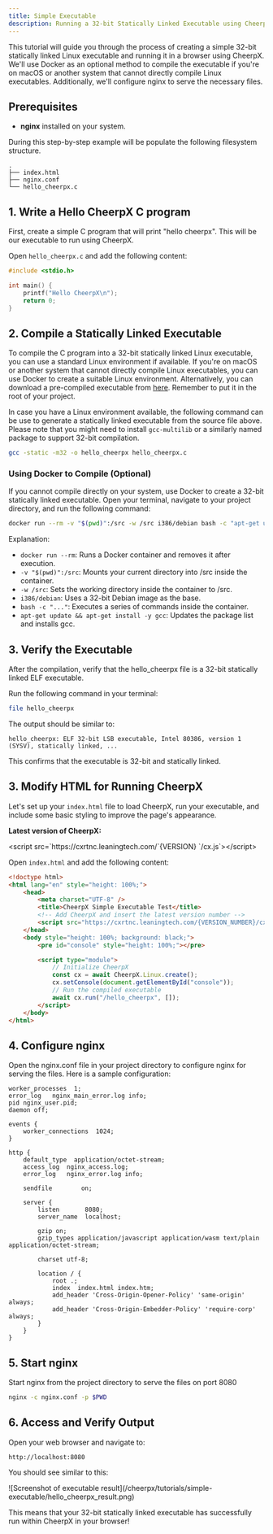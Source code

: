 ```yaml
---
title: Simple Executable
description: Running a 32-bit Statically Linked Executable using CheerpX
---
```



This tutorial will guide you through the process of creating a simple 32-bit statically linked Linux executable and running it in a browser using CheerpX. We'll use Docker as an optional method to compile the executable if you're on macOS or another system that cannot directly compile Linux executables. Additionally, we'll configure nginx to serve the necessary files.

## Prerequisites

- **nginx** installed on your system.

During this step-by-step example will be populate the following filesystem structure.

```
.
├── index.html
├── nginx.conf
└── hello_cheerpx.c
```

## 1. Write a Hello CheerpX C program

First, create a simple C program that will print "hello cheerpx". This will be our executable to run using CheerpX.

Open `hello_cheerpx.c` and add the following content:

```c title="hello_cheerpx.c"
#include <stdio.h>

int main() {
    printf("Hello CheerpX\n");
    return 0;
}
```

## 2. Compile a Statically Linked Executable

To compile the C program into a 32-bit statically linked Linux executable, you can use a standard Linux environment if available. If you're on macOS or another system that cannot directly compile Linux executables, you can use Docker to create a suitable Linux environment. Alternatively, you can download a pre-compiled executable from [here](/cheerpx/tutorials/simple-executable/hello_cheerpx). Remember to put it in the root of your project.

In case you have a Linux environment available, the following command can be use to generate a statically linked executable from the source file above. Please note that you might need to install `gcc-multilib` or a similarly named package to support 32-bit compilation.

```sh
gcc -static -m32 -o hello_cheerpx hello_cheerpx.c
```

### Using Docker to Compile (Optional)

If you cannot compile directly on your system, use Docker to create a 32-bit statically linked executable. Open your terminal, navigate to your project directory, and run the following command:

```sh
docker run --rm -v "$(pwd)":/src -w /src i386/debian bash -c "apt-get update && apt-get install -y gcc && gcc -static -m32 -o hello_cheerpx hello_cheerpx.c"
```

Explanation:

- `docker run --rm`: Runs a Docker container and removes it after execution.
- `-v "$(pwd)":/src`: Mounts your current directory into /src inside the container.
- `-w /src`: Sets the working directory inside the container to /src.
- `i386/debian`: Uses a 32-bit Debian image as the base.
- `bash -c "..."`: Executes a series of commands inside the container.
- `apt-get update && apt-get install -y gcc`: Updates the package list and installs gcc.

## 3. Verify the Executable

After the compilation, verify that the hello_cheerpx file is a 32-bit statically linked ELF executable.

Run the following command in your terminal:

```sh
file hello_cheerpx
```

The output should be similar to:

```
hello_cheerpx: ELF 32-bit LSB executable, Intel 80386, version 1 (SYSV), statically linked, ...
```

This confirms that the executable is 32-bit and statically linked.

## 3. Modify HTML for Running CheerpX

Let's set up your `index.html` file to load CheerpX, run your executable, and include some basic styling to improve the page's appearance.

**Latest version of CheerpX:**

<div style={{ color: "#ff6347" }}>
	&lt;script src=`https://cxrtnc.leaningtech.com/`{VERSION}
	`/cx.js`&gt;&lt;/script&gt;
</div>

Open `index.html` and add the following content:

```html title="index.html"
<!doctype html>
<html lang="en" style="height: 100%;">
	<head>
		<meta charset="UTF-8" />
		<title>CheerpX Simple Executable Test</title>
		<!-- Add CheerpX and insert the latest version number -->
		<script src="https://cxrtnc.leaningtech.com/{VERSION_NUMBER}/cx.esm.js"></script>
	</head>
	<body style="height: 100%; background: black;">
		<pre id="console" style="height: 100%;"></pre>

		<script type="module">
			// Initialize CheerpX
			const cx = await CheerpX.Linux.create();
			cx.setConsole(document.getElementById("console"));
			// Run the compiled executable
			await cx.run("/hello_cheerpx", []);
		</script>
	</body>
</html>
```

## 4. Configure nginx

Open the nginx.conf file in your project directory to configure nginx for serving the files. Here is a sample configuration:

```
worker_processes  1;
error_log   nginx_main_error.log info;
pid nginx_user.pid;
daemon off;

events {
    worker_connections  1024;
}

http {
    default_type  application/octet-stream;
    access_log  nginx_access.log;
    error_log   nginx_error.log info;

    sendfile        on;

    server {
        listen       8080;
        server_name  localhost;

        gzip on;
        gzip_types application/javascript application/wasm text/plain application/octet-stream;

        charset utf-8;

        location / {
            root .;
            index  index.html index.htm;
            add_header 'Cross-Origin-Opener-Policy' 'same-origin' always;
            add_header 'Cross-Origin-Embedder-Policy' 'require-corp' always;
        }
    }
}
```

## 5. Start nginx

Start nginx from the project directory to serve the files on port 8080

```sh
nginx -c nginx.conf -p $PWD
```

## 6. Access and Verify Output

Open your web browser and navigate to:

```
http://localhost:8080
```

You should see similar to this:

<div class="mx-48">
	![Screenshot of executable
	result](/cheerpx/tutorials/simple-executable/hello_cheerpx_result.png)
</div>

This means that your 32-bit statically linked executable has successfully run within CheerpX in your browser!
